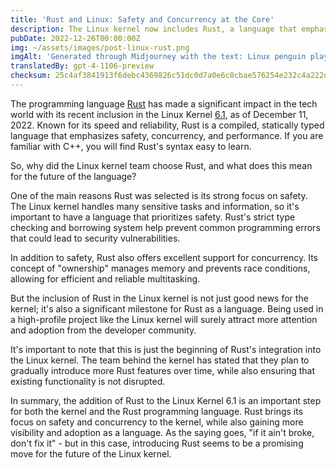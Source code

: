 ```yaml
---
title: 'Rust and Linux: Safety and Concurrency at the Core'
description: The Linux kernel now includes Rust, a language that emphasizes reliability and performance. This marks a significant milestone for Rust and the kernel.
pubDate: 2022-12-26T00:00:00Z
img: ~/assets/images/post-linux-rust.png
imgAlt: 'Generated through Midjourney with the text: Linux penguin playing with a crab from the Rust programming language, antarctica, layered paper art, diorama, shadowbox, volumetric lighting --v 4'
translatedBy: gpt-4-1106-preview
checksum: 25c4af3841913f6debc4369826c51dc0d7a0e6c0cbae576254e232c4a222d9b5
---
```


The programming language [Rust](https://www.rust-lang.org) has made a significant impact in the tech world with its recent inclusion in the Linux Kernel [6.1](https://lkml.org/lkml/2022/12/11/206), as of December 11, 2022. Known for its speed and reliability, Rust is a compiled, statically typed language that emphasizes safety, concurrency, and performance. If you are familiar with C++, you will find Rust's syntax easy to learn.

So, why did the Linux kernel team choose Rust, and what does this mean for the future of the language?

One of the main reasons Rust was selected is its strong focus on safety. The Linux kernel handles many sensitive tasks and information, so it's important to have a language that prioritizes safety. Rust's strict type checking and borrowing system help prevent common programming errors that could lead to security vulnerabilities.

In addition to safety, Rust also offers excellent support for concurrency. Its concept of "ownership" manages memory and prevents race conditions, allowing for efficient and reliable multitasking.

But the inclusion of Rust in the Linux kernel is not just good news for the kernel; it's also a significant milestone for Rust as a language. Being used in a high-profile project like the Linux kernel will surely attract more attention and adoption from the developer community.

It's important to note that this is just the beginning of Rust's integration into the Linux kernel. The team behind the kernel has stated that they plan to gradually introduce more Rust features over time, while also ensuring that existing functionality is not disrupted.

In summary, the addition of Rust to the Linux Kernel 6.1 is an important step for both the kernel and the Rust programming language. Rust brings its focus on safety and concurrency to the kernel, while also gaining more visibility and adoption as a language. As the saying goes, "if it ain't broke, don't fix it" - but in this case, introducing Rust seems to be a promising move for the future of the Linux kernel.
